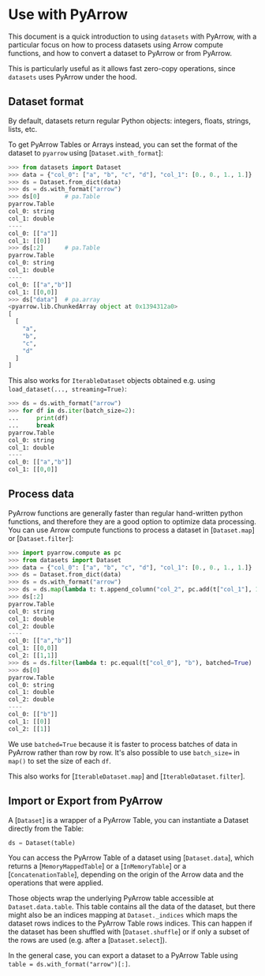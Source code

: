 # Use with PyArrow

This document is a quick introduction to using `datasets` with PyArrow, with a particular focus on how to process
datasets using Arrow compute functions, and how to convert a dataset to PyArrow or from PyArrow.

This is particularly useful as it allows fast zero-copy operations, since `datasets` uses PyArrow under the hood.

## Dataset format

By default, datasets return regular Python objects: integers, floats, strings, lists, etc.

To get PyArrow Tables or Arrays instead, you can set the format of the dataset to `pyarrow` using [`Dataset.with_format`]:

```py
>>> from datasets import Dataset
>>> data = {"col_0": ["a", "b", "c", "d"], "col_1": [0., 0., 1., 1.]}
>>> ds = Dataset.from_dict(data)
>>> ds = ds.with_format("arrow")
>>> ds[0]       # pa.Table
pyarrow.Table
col_0: string
col_1: double
----
col_0: [["a"]]
col_1: [[0]]
>>> ds[:2]      # pa.Table
pyarrow.Table
col_0: string
col_1: double
----
col_0: [["a","b"]]
col_1: [[0,0]]
>>> ds["data"]  # pa.array
<pyarrow.lib.ChunkedArray object at 0x1394312a0>
[
  [
    "a",
    "b",
    "c",
    "d"
  ]
]
```

This also works for `IterableDataset` objects obtained e.g. using `load_dataset(..., streaming=True)`:

```py
>>> ds = ds.with_format("arrow")
>>> for df in ds.iter(batch_size=2):
...     print(df)
...     break
pyarrow.Table
col_0: string
col_1: double
----
col_0: [["a","b"]]
col_1: [[0,0]]
```

## Process data

PyArrow functions are generally faster than regular hand-written python functions, and therefore they are a good option to optimize data processing. You can use Arrow compute functions to process a dataset in [`Dataset.map`] or [`Dataset.filter`]:

```python
>>> import pyarrow.compute as pc
>>> from datasets import Dataset
>>> data = {"col_0": ["a", "b", "c", "d"], "col_1": [0., 0., 1., 1.]}
>>> ds = Dataset.from_dict(data)
>>> ds = ds.with_format("arrow")
>>> ds = ds.map(lambda t: t.append_column("col_2", pc.add(t["col_1"], 1)), batched=True)
>>> ds[:2]
pyarrow.Table
col_0: string
col_1: double
col_2: double
----
col_0: [["a","b"]]
col_1: [[0,0]]
col_2: [[1,1]]
>>> ds = ds.filter(lambda t: pc.equal(t["col_0"], "b"), batched=True)
>>> ds[0]
pyarrow.Table
col_0: string
col_1: double
col_2: double
----
col_0: [["b"]]
col_1: [[0]]
col_2: [[1]]
```

We use `batched=True` because it is faster to process batches of data in PyArrow rather than row by row. It's also possible to use `batch_size=` in `map()` to set the size of each `df`.

This also works for [`IterableDataset.map`] and [`IterableDataset.filter`].

## Import or Export from PyArrow

A [`Dataset`] is a wrapper of a PyArrow Table, you can instantiate a Dataset directly from the Table:

```python
ds = Dataset(table)
```

You can access the PyArrow Table of a dataset using [`Dataset.data`], which returns a [`MemoryMappedTable`] or a [`InMemoryTable`] or a [`ConcatenationTable`], depending on the origin of the Arrow data and the operations that were applied.

Those objects wrap the underlying PyArrow table accessible at `Dataset.data.table`. This table contains all the data of the dataset, but there might also be an indices mapping at `Dataset._indices` which maps the dataset rows indices to the PyArrow Table rows indices. This can happen if the dataset has been shuffled with [`Dataset.shuffle`] or if only a subset of the rows are used (e.g. after a [`Dataset.select`]).

In the general case, you can export a dataset to a PyArrow Table using `table = ds.with_format("arrow")[:]`.
